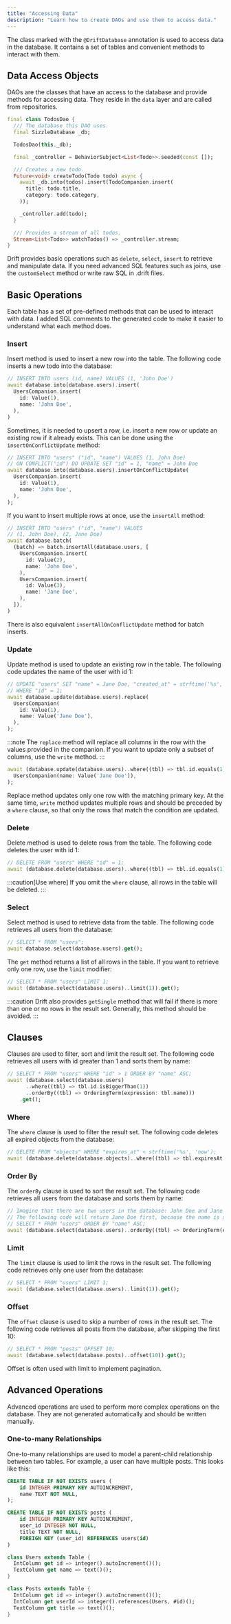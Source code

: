 ```yaml
---
title: "Accessing Data"
description: "Learn how to create DAOs and use them to access data."
---
```



The class marked with the `@DriftDatabase` annotation is used to access data in the database.
It contains a set of tables and convenient methods to interact with them.

## Data Access Objects

DAOs are the classes that have an access to the database and provide methods for accessing data.
They reside in the `data` layer and are called from repositories.

```dart
final class TodosDao {
  /// The database this DAO uses.
  final SizzleDatabase _db;

  TodosDao(this._db);

  final _controller = BehaviorSubject<List<Todo>>.seeded(const []);

  /// Creates a new todo.
  Future<void> createTodo(Todo todo) async {
    await _db.into(todos).insert(TodoCompanion.insert(
      title: todo.title,
      category: todo.category,
    ));

    _controller.add(todo);
  }

  /// Provides a stream of all todos.
  Stream<List<Todo>> watchTodos() => _controller.stream;
}
```

Drift provides basic operations such as `delete`, `select`, `insert` to retrieve and manipulate data.
If you need advanced SQL features such as joins, use the `customSelect` method or write raw SQL in .drift files.

## Basic Operations

Each table has a set of pre-defined methods that can be used to interact with data.
I added SQL comments to the generated code to make it easier to understand what each method does.

### Insert

Insert method is used to insert a new row into the table.
The following code inserts a new todo into the database:

```dart
// INSERT INTO users (id, name) VALUES (1, 'John Doe')
await database.into(database.users).insert(
  UsersCompanion.insert(
    id: Value(1),
    name: 'John Doe',
  ),
)
```

Sometimes, it is needed to upsert a row, i.e. insert a new row or update an existing row if it already exists.
This can be done using the `insertOnConflictUpdate` method:

```dart
// INSERT INTO "users" ("id", "name") VALUES (1, John Doe)
// ON CONFLICT("id") DO UPDATE SET "id" = 1, "name" = John Doe
await database.into(database.users).insertOnConflictUpdate(
  UsersCompanion.insert(
    id: Value(1),
    name: 'John Doe',
  ),
);
```

If you want to insert multiple rows at once, use the `insertAll` method:

```dart
// INSERT INTO "users" ("id", "name") VALUES
// (1, John Doe), (2, Jane Doe)
await database.batch(
  (batch) => batch.insertAll(database.users, [
    UsersCompanion.insert(
      id: Value(2),
      name: 'John Doe',
    ),
    UsersCompanion.insert(
      id: Value(3),
      name: 'Jane Doe',
    ),
  ]),
)
```

There is also equivalent `insertAllOnConflictUpdate` method for batch inserts.

### Update

Update method is used to update an existing row in the table.
The following code updates the name of the user with id 1:

```dart
// UPDATE "users" SET "name" = Jane Doe, "created_at" = strftime('%s', 'now'), "updated_at" = strftime('%s', 'now')
// WHERE "id" = 1;
await database.update(database.users).replace(
  UsersCompanion(
    id: Value(1),
    name: Value('Jane Doe'),
  ),
);
```

:::note
The `replace` method will replace all columns in the row with the values provided in the companion.
If you want to update only a subset of columns, use the `write` method.
:::

```dart
await (database.update(database.users)..where((tbl) => tbl.id.equals(1))).write(
  UsersCompanion(name: Value('Jane Doe')),
);
```

Replace method updates only one row with the matching primary key.
At the same time, `write` method updates multiple rows and should be preceded by a `where` clause, so that only the rows that match the condition are updated.

### Delete

Delete method is used to delete rows from the table.
The following code deletes the user with id 1:

```dart
// DELETE FROM "users" WHERE "id" = 1;
await (database.delete(database.users)..where((tbl) => tbl.id.equals(1))).go();
```

:::caution[Use where]
If you omit the `where` clause, all rows in the table will be deleted.
:::

### Select

Select method is used to retrieve data from the table.
The following code retrieves all users from the database:

```dart
// SELECT * FROM "users";
await database.select(database.users).get();
```

The `get` method returns a list of all rows in the table.
If you want to retrieve only one row, use the `limit` modifier:

```dart
// SELECT * FROM "users" LIMIT 1;
await (database.select(database.users)..limit(1)).get();
```

:::caution
Drift also provides `getSingle` method that will fail if there is more than one or no rows in the result set.
Generally, this method should be avoided.
:::

## Clauses

Clauses are used to filter, sort and limit the result set.
The following code retrieves all users with id greater than 1 and sorts them by name:

```dart
// SELECT * FROM "users" WHERE "id" > 1 ORDER BY "name" ASC;
await (database.select(database.users)
      ..where((tbl) => tbl.id.isBiggerThan(1))
      ..orderBy((tbl) => OrderingTerm(expression: tbl.name)))
    .get();
```

### Where

The `where` clause is used to filter the result set.
The following code deletes all expired objects from the database:

```dart
// DELETE FROM "objects" WHERE "expires_at" < strftime('%s', 'now');
await (database.delete(database.objects)..where((tbl) => tbl.expiresAt.isSmallerThan(DateTime.now()))).go();
```

### Order By

The `orderBy` clause is used to sort the result set.
The following code retrieves all users from the database and sorts them by name:

```dart
// Imagine that there are two users in the database: John Doe and Jane Doe.
// The following code will return Jane Doe first, because the name is sorted in descending order.
// SELECT * FROM "users" ORDER BY "name" ASC;
await (database.select(database.users)..orderBy((tbl) => OrderingTerm(expression: tbl.name))).get();
```

### Limit

The `limit` clause is used to limit the rows in the result set.
The following code retrieves only one user from the database:

```dart
// SELECT * FROM "users" LIMIT 1;
await (database.select(database.users)..limit(1)).get();
```

### Offset

The `offset` clause is used to skip a number of rows in the result set.
The following code retrieves all posts from the database, after skipping the first 10:

```dart
// SELECT * FROM "posts" OFFSET 10;
await (database.select(database.posts)..offset(10)).get();
```

Offset is often used with limit to implement pagination.

## Advanced Operations

Advanced operations are used to perform more complex operations on the database.
They are not generated automatically and should be written manually.

### One-to-many Relationships

One-to-many relationships are used to model a parent-child relationship between two tables.
For example, a user can have multiple posts. This looks like this:

<Tabs>
  <TabItem label="SQL">

```sql
CREATE TABLE IF NOT EXISTS users (
    id INTEGER PRIMARY KEY AUTOINCREMENT,
    name TEXT NOT NULL,
);

CREATE TABLE IF NOT EXISTS posts (
    id INTEGER PRIMARY KEY AUTOINCREMENT,
    user_id INTEGER NOT NULL,
    title TEXT NOT NULL,
    FOREIGN KEY (user_id) REFERENCES users(id)
)
```

  </TabItem>
  <TabItem label="Dart">

```dart
class Users extends Table {
  IntColumn get id => integer().autoIncrement()();
  TextColumn get name => text()();
}

class Posts extends Table {
  IntColumn get id => integer().autoIncrement()();
  IntColumn get userId => integer().references(Users, #id)();
  TextColumn get title => text()();
}
```

  </TabItem>
</Tabs>
